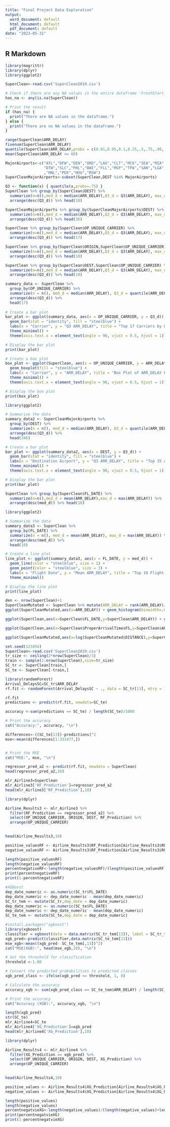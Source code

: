 ---
title: "Final Project Data Exploration"
output:
  word_document: default
  html_document: default
  pdf_document: default
date: "2023-05-31"
---


## R Markdown

```{r}
library(magrittr)
library(dplyr)
library(ggplot2)
```


```{r}
SuperClean<-read.csv('SuperClean2019.csv')
```

```{r}
# Check if there are any NA values in the entire dataframe 'FreshStart_clean'
has_na <- any(is.na(SuperClean))

# Print the result
if (has_na) {
  print("There are NA values in the dataframe.")
} else {
  print("There are no NA values in the dataframe.")
}
```

```{r}
range(SuperClean$ARR_DELAY)
fivenum(SuperClean$ARR_DELAY)
quantile(SuperClean$ARR_DELAY,probs = c(0.01,0.05,0.1,0.25,.5,.75,.90,.95,.99))
mean(SuperClean$ARR_DELAY >= 60)
```

```{r}
MajorAirports<-c("ATL","DFW","DEN","ORD","LAX","CLT","MCO","SEA","MIA","JFK","PHX","IAH","SFO","EWR","BOS",
                 "DTW","SLC","PHL","BWI","FLL","MSP","TPA","SAN","LGA","MDW","BNA","IAD","DCA","AUS","DAL"
                 ,"HNL","PDX","HOU","RSW")
SuperCleanMajorAirports<-subset(SuperClean,DEST %in% MajorAirports)
```


```{r}
Q3 <- function(x) { quantile(x,probs=.75) }
SuperClean %>% group_by(SuperClean$DEST) %>% 
  summarize(n=n(),med_d = median(ARR_DELAY),Q3_d = Q3(ARR_DELAY), max_d = max(ARR_DELAY)) %>% 
  arrange(desc(Q3_d)) %>% head(10)

SuperCleanMajorAirports %>% group_by(SuperCleanMajorAirports$DEST) %>% 
  summarize(n=n(),med_d = median(ARR_DELAY),Q3_d = Q3(ARR_DELAY), max_d = max(ARR_DELAY)) %>% 
  arrange(desc(Q3_d)) %>% head(36)

SuperClean %>% group_by(SuperClean$OP_UNIQUE_CARRIER) %>% 
  summarize(n=n(),med_d = median(ARR_DELAY),Q3_d = Q3(ARR_DELAY), max_d = max(ARR_DELAY)) %>% 
  arrange(desc(Q3_d)) %>% head(17) 

SuperClean %>% group_by(SuperClean$ORIGIN,SuperClean$OP_UNIQUE_CARRIER) %>% 
  summarize(n=n(),med_d = median(ARR_DELAY),Q3_d = Q3(ARR_DELAY), max_d = max(ARR_DELAY)) %>% 
  arrange(desc(Q3_d)) %>% head(10) 

SuperClean %>% group_by(SuperClean$DEST,SuperClean$OP_UNIQUE_CARRIER) %>% 
  summarize(n=n(),med_d = median(ARR_DELAY),Q3_d = Q3(ARR_DELAY), max_d = max(ARR_DELAY)) %>% 
  arrange(desc(Q3_d)) %>% head(10) 

```
```{r}
summary_data <- SuperClean %>%
  group_by(OP_UNIQUE_CARRIER) %>%
  summarize(n = n(), med_d = median(ARR_DELAY), Q3_d = quantile(ARR_DELAY, 0.75), max_d = max(ARR_DELAY)) %>%
  arrange(desc(Q3_d)) %>%
  head(17)
       
# Create a bar plot
bar_plot <- ggplot(summary_data, aes(x = OP_UNIQUE_CARRIER, y = Q3_d)) +
  geom_bar(stat = "identity", fill = "steelblue") +
  labs(x = "Carrier", y = "Q3 ARR_DELAY", title = "Top 17 Carriers by Q3 ARR_DELAY") +
  theme_minimal() +
  theme(axis.text.x = element_text(angle = 90, vjust = 0.5, hjust = 1))

# Display the bar plot
print(bar_plot)

# Create a box plot
box_plot <- ggplot(SuperClean, aes(x = OP_UNIQUE_CARRIER, y = ARR_DELAY)) +
  geom_boxplot(fill = "steelblue") +
  labs(x = "Carrier", y = "ARR_DELAY", title = "Box Plot of ARR_DELAY by Carrier") +
  theme_minimal() +
  theme(axis.text.x = element_text(angle = 90, vjust = 0.5, hjust = 1))

# Display the box plot
print(box_plot)


```

```{r}
library(ggplot2)

# Summarize the data
summary_data2 <- SuperCleanMajorAirports %>%
  group_by(DEST) %>%
  summarize(n = n(), med_d = median(ARR_DELAY), Q3_d = quantile(ARR_DELAY, 0.75), max_d = max(ARR_DELAY)) %>%
  arrange(desc(Q3_d)) %>%
  head(346)

# Create a bar plot
bar_plot <- ggplot(summary_data2, aes(x = DEST, y = Q3_d)) +
  geom_bar(stat = "identity", fill = "steelblue") +
  labs(x = "Destination Airport", y = "Q3 ARR_DELAY", title = "Top 35 Airports by Q3 ARR_DELAY") +
  theme_minimal() +
  theme(axis.text.x = element_text(angle = 90, vjust = 0.5, hjust = 1))

# Display the bar plot
print(bar_plot)

```


```{r}
SuperClean %>% group_by(SuperClean$FL_DATE) %>% 
  summarize(n=n(),med_d = mean(ARR_DELAY),max_d = max(ARR_DELAY)) %>% 
  arrange(desc(med_d)) %>% head(10) 

library(ggplot2)

# Summarize the data
summary_data3 <- SuperClean %>%
  group_by(FL_DATE) %>%
  summarize(n = n(), med_d = mean(ARR_DELAY), max_d = max(ARR_DELAY)) %>%
  arrange(desc(med_d)) %>%
  head(10)

# Create a line plot
line_plot <- ggplot(summary_data3, aes(x = FL_DATE, y = med_d)) +
  geom_line(color = "steelblue", size = 1) +
  geom_point(color = "steelblue", size = 3) +
  labs(x = "Flight Date", y = "Mean ARR_DELAY", title = "Top 10 Flight Dates by Mean ARR_DELAY") +
  theme_minimal()

# Display the line plot
print(line_plot)

```


```{r}
den <- nrow(SuperClean)+1
SuperCleanMutated <- SuperClean %>% mutate(ARR_DELAY = rank(ARR_DELAY)/den)
ggplot(SuperCleanMutated,aes(x=ARR_DELAY)) + geom_histogram(binwidth=.01)
```


```{r}
ggplot(SuperClean,aes(x=SuperClean$FL_DATE,y=SuperClean$ARR_DELAY)) + geom_point(alpha=.05) + geom_smooth()
```

```{r}
ggplot(SuperClean,aes(x=SuperClean$ProperArrivalTimesFS,y=SuperClean$ARR_DELAY)) + geom_point(alpha=5) + geom_smooth()
```



```{r}
ggplot(SuperCleanMutated,aes(x=log(SuperCleanMutated$DISTANCE),y=SuperCleanMutated$ARR_DELAY)) + geom_point(alpha=5) + geom_smooth()
```


```{r}
set.seed(123456)
SuperClean<-read.csv('SuperClean2019.csv')
tr_size <- ceiling(2*nrow(SuperClean)/3)
train <- sample(1:nrow(SuperClean),size=tr_size)
SC_tr <- SuperClean[train,]
SC_te <- SuperClean[-train,]
```

```{r}
library(randomForest)
Arrival_DelaysSC=SC_tr$ARR_DELAY
rf.fit <- randomForest(Arrival_DelaysSC ~ ., data = SC_tr[13], mtry = 1, importance = TRUE, ntree = 100)
```

```{r}
rf.fit
predictions <- predict(rf.fit, newdata=SC_te)
```


```{r}
accuracy <-sum(predictions == SC_te) / length(SC_te)/1000

# Print the accuracy
cat("Accuracy:", accuracy, "\n")
```

```{r}
differences<-((SC_te[13])-predictions)^2
mse<-mean(differences[1:331477,])


# Print the MSE
cat("MSE:", mse, "\n")


```


```{r}
regressor_pred_a2 <- predict(rf.fit, newdata = SuperClean)
head(regressor_pred_a2,10)
```

```{r}
mlr_Airline3=SuperClean
mlr_Airline3['RF_Prediction']=regressor_pred_a2
head(mlr_Airline3['RF_Prediction'],10)
```

```{r}
library(dplyr)

Airline_Results3 <- mlr_Airline3 %>%
  filter(RF_Prediction == regressor_pred_a2) %>%
  select(OP_UNIQUE_CARRIER, ORIGIN, DEST, RF_Prediction) %>%
  arrange(OP_UNIQUE_CARRIER) 
  

head(Airline_Results3,10)

```


```{r}
positive_valuesRF <- Airline_Results3$RF_Prediction[Airline_Results3$RF_Prediction >= 0]
negative_valuesRF <- Airline_Results3$RF_Prediction[Airline_Results3$RF_Prediction < 0]

length(positive_valuesRF)
length(negative_valuesRF)
percentnegativeRF<-length(negative_valuesRF)/(length(positive_valuesRF)+length(negative_valuesRF))
print(percentnegativeRF)
print(1-percentnegativeRF)
```


```{r}
#XGBoost
dep_date_numeric <- as.numeric(SC_tr$FL_DATE)
dep_date_numeric <- dep_date_numeric - mean(dep_date_numeric)
SC_tr_tem <- mutate(SC_tr,dep_date = dep_date_numeric)
dep_date_numeric <- as.numeric(SC_te$FL_DATE)
dep_date_numeric <- dep_date_numeric - mean(dep_date_numeric)
SC_te_tem <- mutate(SC_te,dep_date = dep_date_numeric)
```

```{r}
#install.packages("xgboost")
library(xgboost)
classifier = xgboost(data = data.matrix(SC_tr_tem[13]), label = SC_tr_tem$ARR_DELAY, nrounds =500)
xgb_pred<-predict(classifier,data.matrix(SC_te_tem[13]))
mse_xgb<-mean((xgb_pred- SC_te_tem[,13])^2)
cat("MSE(XGB):", head(mse_xgb,10), "\n")
```


```{r}

# Set the threshold for classification
threshold <-1.00

# Convert the predicted probabilities to predicted classes
xgb_pred_class <- ifelse(xgb_pred >= threshold, 1, 0)

# Calculate the accuracy
accuracy_xgb <- sum(xgb_pred_class == SC_te_tem$ARR_DELAY) / length(SC_te_tem$ARR_DELAY)*10

# Print the accuracy
cat("Accuracy (XGB):", accuracy_xgb, "\n")

```

```{r}
length(xgb_pred)
str(SC_te)
mlr_Airline4=SC_te
mlr_Airline4['XG_Prediction']=xgb_pred
head(mlr_Airline4['XG_Prediction'],10)
```

```{r}
library(dplyr)

Airline_Results4 <- mlr_Airline4 %>%
  filter(XG_Prediction == xgb_pred) %>%
  select(OP_UNIQUE_CARRIER, ORIGIN, DEST, XG_Prediction) %>%
  arrange(OP_UNIQUE_CARRIER) 
  

head(Airline_Results4,10)
```

```{r}
positive_values <- Airline_Results4$XG_Prediction[Airline_Results4$XG_Prediction >= 0]
negative_values <- Airline_Results4$XG_Prediction[Airline_Results4$XG_Prediction < 0]

length(positive_values)
length(negative_values)
percentnegatvieXG<-length(negative_values)/(length(negative_values)+length(positive_values))
print(percentnegatvieXG)
print(1-percentnegatvieXG)
```

